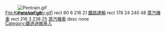 <div style="position: relative; background: transparent;">
[[File:Pentrain.gif]]
<div style="position: absolute; left: 0px; top: 0px">
<imagemap>
File:KeretaApiPuter.gif|
rect 80 6 216 21 [[鐵路運輸]]
rect 178 24 240 48 [[蒸汽機車]]
rect 216 3 238 25 [[蒸汽機車]]
desc none
</imagemap>
</div>
</div><noinclude>
{{doc|模板:User rail/doc}}
[[Category:鐵道迷維基人]]
</noinclude>